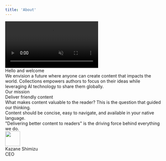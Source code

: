 ```yaml
---
title: 'About'
---
```



<div className="py-5 md:py-10">
  <div>
    <video autoPlay muted loop playsInline className="w-full">
      <source src="https://cdn.collections.dev/docs/mv.mp4" type="video/mp4" />
    </video>
    <div className="text-heading leading-narrow mt-12">Hello and welcome</div>
    <div className="text-lg leading-loose mt-4">
      We envision a future where anyone can create content that impacts the world. Collections
      empowers authors to focus on their ideas while leveraging AI technology to share them
      globally.
    </div>
  </div>
  <div className="mt-12">
    <div className="text-subtitle">Our mission</div>
    <div className="text-heading-sp md:text-heading mt-2">
      <div className="leading-narrow">Deliver friendly content</div>
    </div>
    <div className="text-lg leading-loose mt-4">
      What makes content valuable to the reader? This is the question that guided our thinking.
    </div>
    <div className="text-lg leading-loose mt-4">
      Content should be concise, easy to navigate, and available in your native language.
    </div>
    <div className="text-lg leading-loose mt-4">
      "Delivering better content to readers" is the driving force behind everything we do.
    </div>
  </div>
  <div className="flex flex-row gap-4 items-center mt-12">
    <Image
      src="https://cdn.collections.dev/docs/ks.jpg"
      width="48"
      height="48"
      className="rounded-full"
    />
    <div>
      <div>Kazane Shimizu</div>
      <div className="text-sm text-gray-500">CEO</div>
    </div>
  </div>
</div>
